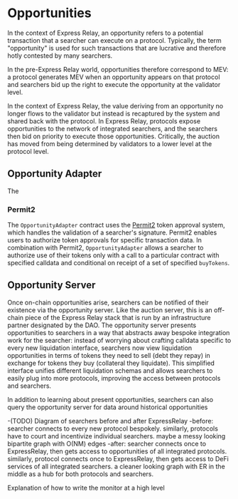 # Opportunities

In the context of Express Relay, an opportunity refers to a potential transaction that a searcher can execute on a protocol. Typically, the term "opportunity" is used for such transactions that are lucrative and therefore hotly contested by many searchers. 

In the pre-Express Relay world, opportunities therefore correspond to MEV: a protocol generates MEV when an opportunity appears on that protocol and searchers bid up the right to execute the opportunity at the validator level.

In the context of Express Relay, the value deriving from an opportunity no longer flows to the validator but instead is recaptured by the system and shared back with the protocol. In Express Relay, protocols expose opportunities to the network of integrated searchers, and the searchers then bid on priority to execute those opportunities. Critically, the auction has moved from being determined by validators to a lower level at the protocol level.

## Opportunity Adapter

The 

### Permit2

The `OpportunityAdapter` contract uses the [Permit2](https://github.com/Uniswap/permit2) token approval system, which handles the validation of a searcher's signature. Permit2 enables users to authorize token approvals for specific transaction data. In combination with Permit2, `OpportunityAdapter` allows a searcher to authorize use of their tokens only with a call to a particular contract with specified calldata and conditional on receipt of a set of specified `buyTokens`.

## Opportunity Server

Once on-chain opportunities arise, searchers can be notified of their existence via the opportunity server. Like the auction server, this is an off-chain piece of the Express Relay stack that is run by an infrastructure partner designated by the DAO. The opportunity server presents opportunities to searchers in a way that abstracts away bespoke integration work for the searcher: instead of worrying about crafting calldata specific to every new liquidation interface, searchers now view liquidation opportunities in terms of tokens they need to sell (debt they repay) in exchange for tokens they buy (collateral they liquidate). This simplified interface unifies different liquidation schemas and allows searchers to easily plug into more protocols, improving the access between protocols and searchers.

In addition to learning about present opportunities, searchers can also query the opportunity server for data around historical opportunities

-(TODO) Diagram of searchers before and after ExpressRelay
-before: searcher connects to every new protocol bespokely.  similarly, protocols have to court and incentivize individual searchers. maybe a messy looking bipartite graph with O(NM) edges
-after: searcher connects once to ExpressRelay, then gets access to opportunities of all integrated protocols. similarly, protocol connects once to ExpressRelay, then gets access to DeFi services of all integrated searchers. a cleaner looking graph with ER in the middle as a hub for both protocols and searchers.

Explanation of how to write the monitor at a high level